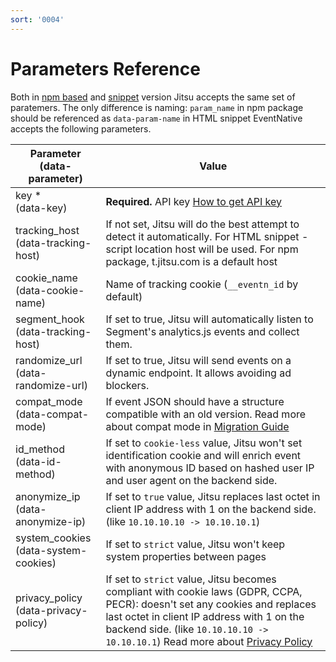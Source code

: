 ```yaml
---
sort: '0004'
---
```


# Parameters Reference


Both in [npm based](/docs/sending-data/js-sdk/package) and [snippet](/docs/sending-data/js-sdk/snippet) version Jitsu
accepts the same set of paratemers. The only difference is naming: `param_name` in npm package should be referenced
as `data-param-name` in HTML snippet
EventNative accepts the following parameters.

<table>
    <thead>
    <tr>
        <th>Parameter<br />
            (data- parameter)
        </th>
        <th>Value</th>
    </tr>
    </thead>
    <tbody>
    <tr>
        <td>key *<br />(data-key)</td>
        <td><b>Required.</b> API key <a href="/docs/configuration/authorization">How to get API key</a></td>
    </tr>
    <tr>
        <td>tracking_host<br />(<span style={{whiteSpace: 'nowrap'}}>data-tracking-host</span>)</td>
        <td>If not set, Jitsu will do the best attempt to detect it automatically. For HTML snippet - script location host will be used. For
            npm package, t.jitsu.com is a default host
        </td>
    </tr>
    <tr>
        <td>cookie_name<br />(<span style={{whiteSpace: 'nowrap'}}>data-cookie-name</span>)</td>
        <td>Name of tracking cookie (<code inline="true">__eventn_id</code> by default)</td>
    </tr>
    <tr>
        <td>segment_hook<br />(<span style={{whiteSpace: 'nowrap'}}>data-tracking-host</span>)</td>
        <td>If set to true, Jitsu will automatically listen to Segment's analytics.js events and collect them.</td>
    </tr>
    <tr>
        <td>randomize_url<br />(<span style={{whiteSpace: 'nowrap'}}>data-randomize-url</span>)</td>
        <td>If set to true, Jitsu will send events on a dynamic endpoint. It allows avoiding ad blockers.</td>
    </tr>
    <tr>
        <td>compat_mode<br />(<span style={{whiteSpace: 'nowrap'}}>data-compat-mode</span>)</td>
        <td>If event JSON should have a structure compatible with an old version. Read more about compat mode in <a href="/docs/sending-data/js-sdk/migrating">Migration Guide</a></td>
    </tr>
    <tr>
      <td>id_method<br />(<span style={{whiteSpace: 'nowrap'}}>data-id-method</span>)</td>
      <td>If set to <code inline="true">cookie-less</code> value, Jitsu won't set identification cookie and will enrich event with anonymous ID based on hashed user IP and user agent on the backend side.</td>
    </tr>
    <tr>
      <td>anonymize_ip<br />(<span style={{whiteSpace: 'nowrap'}}>data-anonymize-ip</span>)</td>
      <td>If set to <code inline="true">true</code> value, Jitsu replaces last octet in client IP address with 1 on the backend side. (like <code inline="true">10.10.10.10 -> 10.10.10.1</code>)</td>
    </tr>
    <tr>
      <td>system_cookies<br />(<span style={{whiteSpace: 'nowrap'}}>data-system-cookies</span>)</td>
      <td>If set to <code inline="true">strict</code> value, Jitsu won't keep system properties between pages</td>
    </tr>
    <tr>
      <td>privacy_policy<br />(<span style={{whiteSpace: 'nowrap'}}>data-privacy-policy</span>)</td>
      <td>If set to <code inline="true">strict</code> value, Jitsu becomes compliant with cookie laws (GDPR, CCPA, PECR): doesn't set any cookies and replaces last octet in client IP address with 1 on the backend side. (like <code inline="true">10.10.10.10 -> 10.10.10.1</code>)
        Read more about <a href="/docs/sending-data/privacy-policy">Privacy Policy</a></td>
    </tr>
    </tbody>
</table>
